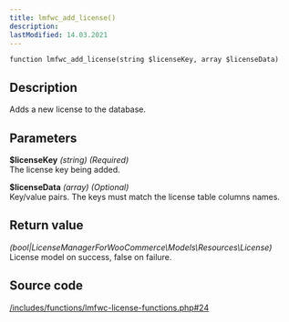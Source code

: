 ```yaml
---
title: lmfwc_add_license()
description:
lastModified: 14.03.2021
---
```


```
function lmfwc_add_license(string $licenseKey, array $licenseData)
```

## Description

Adds a new license to the database.

## Parameters

**$licenseKey** *(string) (Required)*<br/>
The license key being added.

**$licenseData** *(array) (Optional)*<br/>
Key/value pairs. The keys must match the license table columns names.

## Return value

*(bool|LicenseManagerForWooCommerce\Models\Resources\License)*<br/>
License model on success, false on failure.

## Source code

<p><a href={"https://github.com/drazenbebic/license-manager-for-woocommerce/blob/master/functions/lmfwc-license-functions.php#L24"}
      target={"_blank"}
      rel={"noopener noreferrer"}>/includes/functions/lmfwc-license-functions.php#24</a></p>

